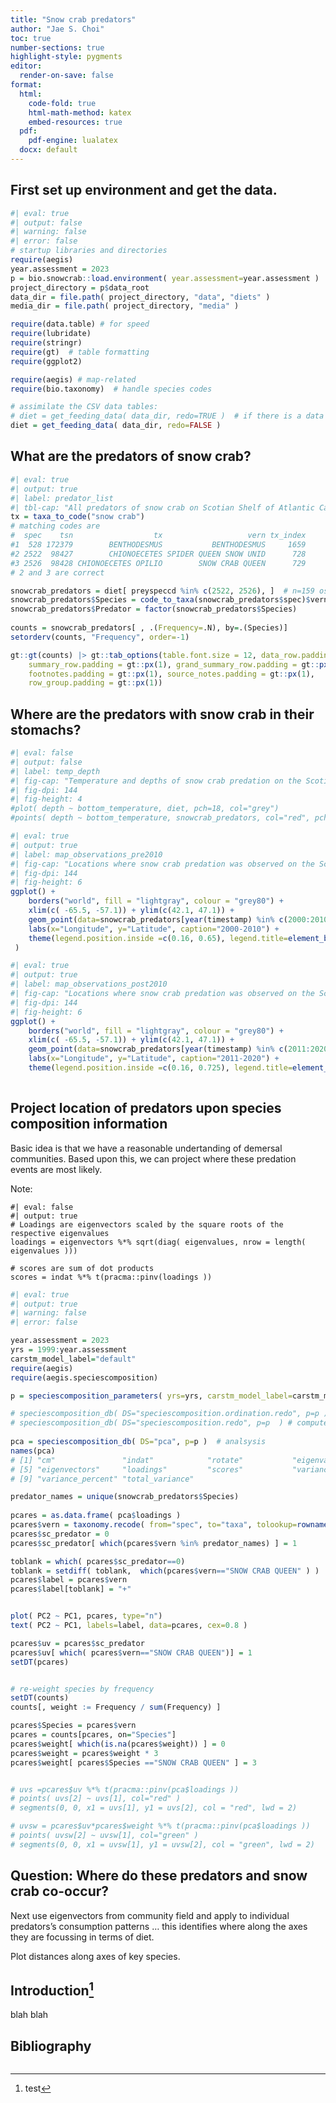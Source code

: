 ```yaml
---
title: "Snow crab predators"
author: "Jae S. Choi"
toc: true
number-sections: true
highlight-style: pygments
editor:
  render-on-save: false
format:
  html: 
    code-fold: true
    html-math-method: katex
    embed-resources: true
  pdf:
    pdf-engine: lualatex
  docx: default 
---
```

 


   
<!-- Preamble

This is a Quarto document designed to generate an HTML file. 

  make feeding_networks_report YR=2023 SOURCE~/bio/bio.snowcrab/inst/markdown WK=~/bio/bio.data/bio.snowcrab/reports 

Alter directories to reflect setup or copy Makefile and alter defaults to your needs.


-->

 
 

<!-- NOTES: 
Data are in ./data/FH.*.csv
 
Here is the requested data. There is some variability in the resolution of records, hence you’ll find that some predators may have full weight information while others do not, and the same will apply to prey species.  This will limit how informative this data will be and how far you can use these analytically.

The new database schema includes unique identifiers to ensure records are as intended (prior to this there was a lot of duplication of records).  These are as described:
SET_SEQ – relates to the set information details
PRED_SEQ – relates to the predator fish the stomach was taken from
PREY_SEQ – relates to the identified prey within a stomach

Some column headers may need further description:
DEPTH – average set depth in meters
GEAR – set fishing gear code (list attached)
SPEC – predator id code (species list attached)
FWT – predator weight in grams
FLEN – predator length in cm
STOWGT/EMPTYWGT – stomach weights before and after processing in grams
FULLNESS – level of fullness associated with stomachs, where codes are described from 0 through 6:
0             empty - no food contents
1             less than ¼ full
2             ¼ to ½ full
3             ½ to ¾ full
4             ¾ full to full
5             everted 
6             regurgitated
FGEN – Gender code of predator:
0             Unknown
1             Male
2             Female
PREYSPECCD – prey id code (species list attached)
PWT – prey weight in grams
PLEN – prey length in cm
DIGESTION – level of digestion of prey, where:
1             Good Condition
2             Partly Digested
3             Well Digested
4             Unidentifiable
9             Unidentified digestion state
 
-->


## First set up environment and get the data. 


```r
#| eval: true
#| output: false
#| warning: false
#| error: false 
# startup libraries and directories
require(aegis)
year.assessment = 2023
p = bio.snowcrab::load.environment( year.assessment=year.assessment )
project_directory = p$data_root
data_dir = file.path( project_directory, "data", "diets" )
media_dir = file.path( project_directory, "media" )

require(data.table) # for speed
require(lubridate)
require(stringr) 
require(gt)  # table formatting
require(ggplot2)

require(aegis) # map-related 
require(bio.taxonomy)  # handle species codes

# assimilate the CSV data tables:
# diet = get_feeding_data( data_dir, redo=TRUE )  # if there is a data update
diet = get_feeding_data( data_dir, redo=FALSE )

```

<!--
# misc options for aegis should we need them: 
year.assessment = 2023
p = bio.snowcrab::load.environment( year.assessment=year.assessment )
bycatch_dir = file.path( p$annual.results, "bycatch")
years = as.character(1996: year.assessment)
if (0) {
  loadfunctions( "aegis")
  loadfunctions( "bio.snowcrab")  # in case of local edits
}
-->



## What are the predators of snow crab?

```r
#| eval: true
#| output: true
#| label: predator_list
#| tbl-cap: "All predators of snow crab on Scotian Shelf of Atlantic Canada. Of 58287 finfish stomach samples, 159 had snow crab (0.28%). There is no indormation on snow crab diet in the database."
tx = taxa_to_code("snow crab")  
# matching codes are 
#  spec    tsn                  tx                   vern tx_index
#1  528 172379        BENTHODESMUS           BENTHODESMUS     1659
#2 2522  98427        CHIONOECETES SPIDER QUEEN SNOW UNID      728
#3 2526  98428 CHIONOECETES OPILIO        SNOW CRAB QUEEN      729
# 2 and 3 are correct

snowcrab_predators = diet[ preyspeccd %in% c(2522, 2526), ]  # n=159 oservations out of a total of 58287 observations in db (=0.28% of all data)
snowcrab_predators$Species = code_to_taxa(snowcrab_predators$spec)$vern
snowcrab_predators$Predator = factor(snowcrab_predators$Species)
 
counts = snowcrab_predators[ , .(Frequency=.N), by=.(Species)]
setorderv(counts, "Frequency", order=-1)

gt::gt(counts) |> gt::tab_options(table.font.size = 12, data_row.padding = gt::px(1), 
    summary_row.padding = gt::px(1), grand_summary_row.padding = gt::px(1), 
    footnotes.padding = gt::px(1), source_notes.padding = gt::px(1), 
    row_group.padding = gt::px(1))

```

## Where are the predators with snow crab in their stomachs?


```r
#| eval: false
#| output: false
#| label: temp_depth
#| fig-cap: "Temperature and depths of snow crab predation on the Scotian Shelf of Atlantic Canada. Grey is all species observations in diet data base. Red is snow crab as prey."
#| fig-dpi: 144
#| fig-height: 4
#plot( depth ~ bottom_temperature, diet, pch=18, col="grey")
#points( depth ~ bottom_temperature, snowcrab_predators, col="red", pch=19 )
```

```r
#| eval: true
#| output: true
#| label: map_observations_pre2010
#| fig-cap: "Locations where snow crab predation was observed on the Scotian Shelf of Atlantic Canada, 2000-2010."
#| fig-dpi: 144
#| fig-height: 6
ggplot() + 
    borders("world", fill = "lightgray", colour = "grey80") + 
    xlim(c( -65.5, -57.1)) + ylim(c(42.1, 47.1)) +
    geom_point(data=snowcrab_predators[year(timestamp) %in% c(2000:2010),], aes(x=slongdd, y=slatdd, colour=Predator ), size=2.5 ) +
    labs(x="Longitude", y="Latitude", caption="2000-2010") +
    theme(legend.position.inside =c(0.16, 0.65), legend.title=element_blank(), legend.text=element_text(size=6.0) 
 ) 
```


```r
#| eval: true
#| output: true
#| label: map_observations_post2010
#| fig-cap: "Locations where snow crab predation was observed on the Scotian Shelf of Atlantic Canada, 2011-2020."
#| fig-dpi: 144
#| fig-height: 6
ggplot() + 
    borders("world", fill = "lightgray", colour = "grey80") + 
    xlim(c( -65.5, -57.1)) + ylim(c(42.1, 47.1)) +
    geom_point(data=snowcrab_predators[year(timestamp) %in% c(2011:2020),], aes(x=slongdd, y=slatdd, colour=Predator ), size=2.5 ) +
    labs(x="Longitude", y="Latitude", caption="2011-2020") +
    theme(legend.position.inside =c(0.16, 0.725), legend.title=element_blank(), legend.text=element_text(size=6.0) )
    
```


## Project location of predators upon species composition information

Basic idea is that we have a reasonable undertanding of demersal communities. Based upon this, we can project where these predation events are most likely. 

Note: 

```
#| eval: false
#| output: true
# Loadings are eigenvectors scaled by the square roots of the respective eigenvalues
loadings = eigenvectors %*% sqrt(diag( eigenvalues, nrow = length( eigenvalues ))) 

# scores are sum of dot products
scores = indat %*% t(pracma::pinv(loadings ))  
```


```r
#| eval: true
#| output: true
#| warning: false
#| error: false 

year.assessment = 2023
yrs = 1999:year.assessment
carstm_model_label="default"
require(aegis)
require(aegis.speciescomposition)

p = speciescomposition_parameters( yrs=yrs, carstm_model_label=carstm_model_label )

# speciescomposition_db( DS="speciescomposition.ordination.redo", p=p )  # analsysis
# speciescomposition_db( DS="speciescomposition.redo", p=p  ) # compute planar coords and remove dups
 
pca = speciescomposition_db( DS="pca", p=p )  # analsysis
names(pca)
# [1] "cm"               "indat"            "rotate"           "eigenvalues"     
# [5] "eigenvectors"     "loadings"         "scores"           "variance"        
# [9] "variance_percent" "total_variance"  

predator_names = unique(snowcrab_predators$Species)
 
pcares = as.data.frame( pca$loadings )
pcares$vern = taxonomy.recode( from="spec", to="taxa", tolookup=rownames( pcares ) )$vern
pcares$sc_predator = 0
pcares$sc_predator[ which(pcares$vern %in% predator_names) ] = 1   

toblank = which( pcares$sc_predator==0)
toblank = setdiff( toblank,  which(pcares$vern=="SNOW CRAB QUEEN" ) )
pcares$label = pcares$vern
pcares$label[toblank] = "+" 


plot( PC2 ~ PC1, pcares, type="n")
text( PC2 ~ PC1, labels=label, data=pcares, cex=0.8 )

pcares$uv = pcares$sc_predator
pcares$uv[ which( pcares$vern=="SNOW CRAB QUEEN")] = 1
setDT(pcares)


# re-weight species by frequency
setDT(counts)
counts[, weight := Frequency / sum(Frequency) ]

pcares$Species = pcares$vern
pcares = counts[pcares, on="Species"]
pcares$weight[ which(is.na(pcares$weight)) ] = 0
pcares$weight = pcares$weight * 3
pcares$weight[ pcares$Species =="SNOW CRAB QUEEN" ] = 3


# uvs =pcares$uv %*% t(pracma::pinv(pca$loadings ))    
# points( uvs[2] ~ uvs[1], col="red" )
# segments(0, 0, x1 = uvs[1], y1 = uvs[2], col = "red", lwd = 2)

# uvsw = pcares$uv*pcares$weight %*% t(pracma::pinv(pca$loadings ))    
# points( uvsw[2] ~ uvsw[1], col="green" )
# segments(0, 0, x1 = uvsw[1], y1 = uvsw[2], col = "green", lwd = 2)

```
  

## Question: Where do these predators and snow crab co-occur?

Next use eigenvectors from community field and apply to individual predators's consumption patterns ... this identifies where along the axes they are focussing in terms of diet.

Plot distances along axes of key species.

 
## Introduction[^1]

blah blah \cite{@kryszewski_master_2008}

## Bibliography  


~~~
~~~


[^1]: test

